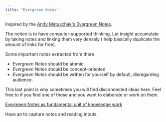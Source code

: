 ```yaml
---
title: "Evergreen Notes"
---
```



Inspired by the [Andy Matuschak's Evergreen Notes](https://notes.andymatuschak.org/Evergreen_notes).

The notion is to have computer-supported thinking. Let insight accumulate by taking notes and linking them very densely (<L name="backlinks" from="evergreen-notes" /> help basically duplicate the amount of links for free).

Some important notes extracted from there
 + *Evergreen Notes* should be atomic
 + *Evergreen Notes* should be concept-oriented
 + *Evergreen Notes* should be written for yourself by default, disregarding audience.

 This last point is why sometimes you will find disconnected ideas here. Feel free to <L name="about-me" from="evergreen-notes" text="reach out" /> if you find one of those and you want to elaborate or work on them.

 [Evergreen Notes as fundamental unit of knowledge work](https://notes.andymatuschak.org/zR6RRbCfY5rFkiimFnaJZKB)

 Have an <L name="inbox" from="evergreen-notes" /> to capture notes and reading inputs.
